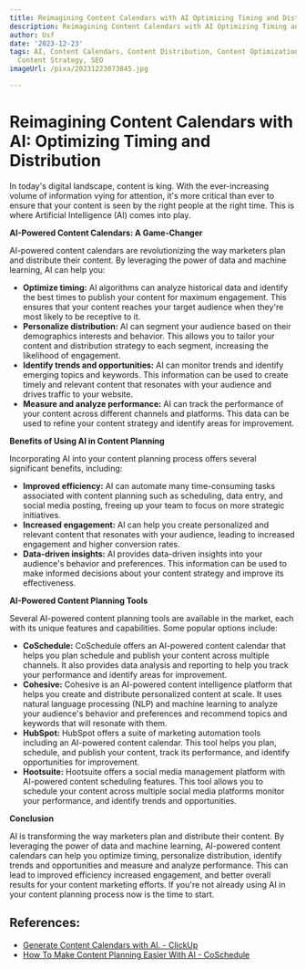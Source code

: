 ```yaml
---
title: Reimagining Content Calendars with AI Optimizing Timing and Distribution
description: Reimagining Content Calendars with AI Optimizing Timing and Distribution
author: Usf
date: '2023-12-23'
tags: AI, Content Calendars, Content Distribution, Content Optimization, Content Scheduling,
  Content Strategy, SEO
imageUrl: /pixa/20231223073845.jpg

---
```

# Reimagining Content Calendars with AI: Optimizing Timing and  Distribution

In  today's digital landscape, content is king. With the ever-increasing volume of information vying for attention, it's more critical than ever to ensure that your content  is seen by  the right people at the right time. This is where Artificial Intelligence (AI) comes into play.

**AI-Powered Content Calendars: A Game-Changer**

AI-powered content calendars are revolutionizing the way marketers plan  and distribute their content. By leveraging the power of data and machine learning, AI can help you:

* **Optimize timing:**  AI algorithms  can analyze historical data and identify the best times to publish your  content for maximum engagement.  This ensures that your content reaches your target audience when they're most likely to be receptive to it.
* **Personalize distribution:** AI  can segment your audience based on their  demographics interests and behavior. This allows you to tailor your content and distribution strategy to each  segment, increasing the likelihood of engagement.
* **Identify trends and opportunities:** AI can monitor trends and identify emerging topics and keywords. This information can be used to  create  timely and relevant content that resonates  with your audience  and drives traffic to your website.
* **Measure and analyze performance:**  AI can  track the performance of your content  across different channels and platforms. This data can be  used to refine your content strategy and identify areas for improvement.

**Benefits of Using AI in Content Planning**

Incorporating AI into your content  planning process  offers several significant benefits, including:

* **Improved efficiency:**  AI can automate many time-consuming tasks associated with  content planning such as scheduling, data entry, and social  media posting, freeing up your team to focus  on  more strategic initiatives.
* **Increased engagement:** AI can help you create personalized  and relevant content that resonates with your audience,  leading to increased engagement and higher conversion rates.
* **Data-driven insights:** AI provides data-driven insights into your audience's  behavior and preferences.  This information can be used to make informed decisions about your content strategy and improve its  effectiveness.

**AI-Powered Content Planning Tools**

Several  AI-powered content planning tools are available in the market, each with its unique features and capabilities. Some  popular  options include:

*  **CoSchedule:** CoSchedule offers an AI-powered content calendar that helps you plan schedule and publish your content across multiple channels. It  also provides data  analysis and reporting to help you track your  performance and identify areas for improvement.
* **Cohesive:** Cohesive is an AI-powered content intelligence platform that helps you  create and distribute  personalized content at scale.  It uses natural language processing (NLP) and machine learning to  analyze  your audience's behavior and preferences and recommend topics and keywords  that will resonate with them.
* **HubSpot:** HubSpot offers a suite of marketing  automation tools including an AI-powered content calendar. This tool helps you plan, schedule, and publish your content, track its performance, and identify opportunities for improvement.
* **Hootsuite:** Hootsuite  offers a social media management  platform with AI-powered content  scheduling features. This tool allows  you to schedule your content across multiple social media platforms monitor your performance, and identify trends and opportunities.

**Conclusion**

AI is transforming the way marketers  plan and distribute their content. By leveraging the power of data and machine learning,  AI-powered content calendars can help you optimize timing, personalize distribution, identify trends and opportunities and measure and analyze performance. This can lead to improved efficiency increased engagement, and better overall results for your content  marketing  efforts. If you're not already using AI in your content  planning process now  is the time to start.

## References:
- [Generate Content Calendars with AI. - ClickUp](https://clickup.com/features/ai/content-calendar-generator)
- [How To Make Content Planning Easier With AI - CoSchedule](https://coschedule.com/ai-marketing/ai-content-planning)
